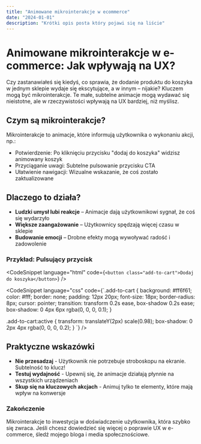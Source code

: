 ```yaml
---
title: "Animowane mikrointerakcje w ecommerce"
date: "2024-01-01"
description: "Krótki opis posta który pojawi się na liście"
---
```


# Animowane mikrointerakcje w e-commerce: Jak wpływają na UX?

Czy zastanawiałeś się kiedyś, co sprawia, że dodanie produktu do koszyka w jednym sklepie wydaje się ekscytujące, a w innym – nijakie? Kluczem mogą być mikrointerakcje. Te małe, subtelne animacje mogą wydawać się nieistotne, ale w rzeczywistości wpływają na UX bardziej, niż myślisz.

## Czym są mikrointerakcje?

Mikrointerakcje to animacje, które informują użytkownika o wykonaniu akcji, np.:

-   Potwierdzenie: Po kliknięciu przycisku "dodaj do koszyka" widzisz animowany koszyk
-   Przyciąganie uwagi: Subtelne pulsowanie przycisku CTA
-   Ułatwienie nawigacji: Wizualne wskazanie, że coś zostało zaktualizowane

## Dlaczego to działa?

-   **Ludzki umysł lubi reakcje** – Animacje dają użytkownikowi sygnał, że coś się wydarzyło
-   **Większe zaangażowanie** – Użytkownicy spędzają więcej czasu w sklepie
-   **Budowanie emocji** – Drobne efekty mogą wywoływać radość i zadowolenie

### Przykład: Pulsujący przycisk

<CodeSnippet
    language="html"
    code={`<button class="add-to-cart">Dodaj do koszyka</button>`}
/>

<CodeSnippet
    language="css"
    code={`.add-to-cart {
    background: #ff6f61;
    color: #fff;
    border: none;
    padding: 12px 20px;
    font-size: 18px;
    border-radius: 8px;
    cursor: pointer;
    transition: transform 0.2s ease, box-shadow 0.2s ease;
    box-shadow: 0 4px 6px rgba(0, 0, 0, 0.1);
}

.add-to-cart:active {
transform: translateY(2px) scale(0.98);
box-shadow: 0 2px 4px rgba(0, 0, 0, 0.2);
}
`}
/>

## Praktyczne wskazówki

-   **Nie przesadzaj** - Użytkownik nie potrzebuje stroboskopu na ekranie. Subtelność to klucz!
-   **Testuj wydajność** - Upewnij się, że animacje działają płynnie na wszystkich urządzeniach
-   **Skup się na kluczowych akcjach** - Animuj tylko te elementy, które mają wpływ na konwersje

### Zakończenie

Mikrointerakcje to inwestycja w doświadczenie użytkownika, która szybko się zwraca. Jeśli chcesz dowiedzieć się więcej o poprawie UX w e-commerce, śledź mojego bloga i media społecznościowe.
